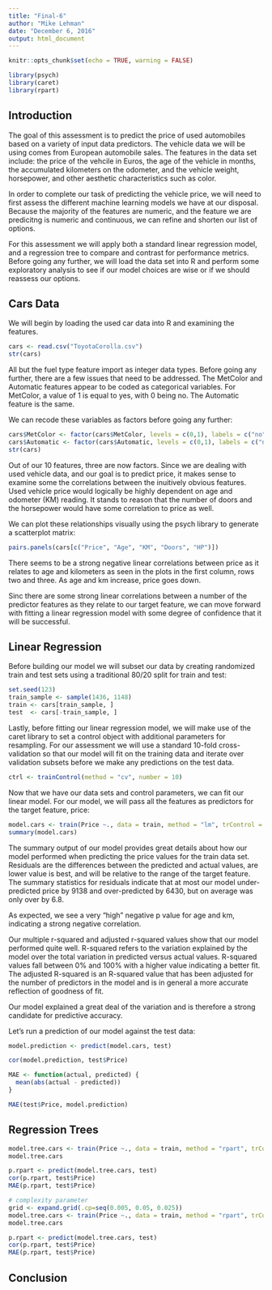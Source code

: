 ```yaml
---
title: "Final-6"
author: "Mike Lehman"
date: "December 6, 2016"
output: html_document
---
```


```r
knitr::opts_chunk$set(echo = TRUE, warning = FALSE)
```

```r
library(psych)
library(caret)
library(rpart)
```

## Introduction

The goal of this assessment is to predict the price of used automobiles based on a variety of input data predictors. The vehicle data we will be using comes from European automobile sales. The features in the data set include: the price of the vehcile in Euros, the age of the vehicle in months, the accumulated kilometers on the odometer, and the vehicle weight, horsepower, and other aesthetic characteristics such as color. 

In order to complete our task of predicting the vehicle price, we will need to first assess the different machine learning models we have at our disposal. Because the majority of the features are numeric, and the feature we are predicitng is numeric and continuous, we can refine and shorten our list of options.

For this assessment we will apply both a standard linear regression model, and a regression tree to compare and contrast for performance metrics. Before going any further, we will load the data set into R and perform some exploratory analysis to see if our model choices are wise or if we should reassess our options.

## Cars Data

We will begin by loading the used car data into R and examining the features.

```r
cars <- read.csv("ToyotaCorolla.csv")
str(cars)
```

All but the fuel type feature import as integer data types. Before going any further, there are a few issues that need to be addressed. The MetColor and Automatic features appear to be coded as categorical variables. For MetColor, a value of 1 is equal to yes, with 0 being no. The Automatic feature is the same. 

We can recode these variables as factors before going any further:

```r
cars$MetColor <- factor(cars$MetColor, levels = c(0,1), labels = c("no", "yes"))
cars$Automatic <- factor(cars$Automatic, levels = c(0,1), labels = c("no", "yes"))
str(cars)
```

Out of our 10 features, three are now factors. Since we are dealing with used vehicle data, and our goal is to predict price, it makes sense to examine some the correlations between the inuitively obvious features. Used vehicle price would logically be highly dependent on age and odometer (KM) reading. It stands to reason that the number of doors and the horsepower would have some correlation to price as well.

We can plot these relationships visually using the psych library to generate a scatterplot matrix:

```r
pairs.panels(cars[c("Price", "Age", "KM", "Doors", "HP")])
```

There seems to be a strong negative linear correlations between price as it relates to age and kilometers as seen in the plots in the first column, rows two and three. As age and km increase, price goes down.

Sinc there are some strong linear correlations between a number of the predictor features as they relate to our target feature, we can move forward with fitting a linear regression model with some degree of confidence that it will be successful.

## Linear Regression

Before building our model we will subset our data by creating randomized train and test sets using a traditional 80/20 split for train and test:

```r
set.seed(123)
train_sample <- sample(1436, 1148)
train <- cars[train_sample, ]
test  <- cars[-train_sample, ]
```

Lastly, before fitting our linear regression model, we will make use of the caret library to set a control object with additional parameters for resampling. For our assessment we will use a standard 10-fold cross-validation so that our model will fit on the training data and iterate over validation subsets before we make any predictions on the test data.

```r
ctrl <- trainControl(method = "cv", number = 10)
```

Now that we have our data sets and control parameters, we can fit our linear model. For our model, we will pass all the features as predictors for the target feature, price:

```r
model.cars <- train(Price ~., data = train, method = "lm", trControl = ctrl)
summary(model.cars)
```

The summary output of our model provides great details about how our model performed when predicting the price values for the train data set. Residuals are the differences between the predicted and actual values, are lower value is best, and will be relative to the range of the target feature. The summary statistics for residuals indicate that at most our model under-predicted price by 9138 and over-predicted by 6430, but on average was only over by 6.8.

As expected, we see a very "high" negative p value for age and km, indicating a strong negative correlation. 

Our multiple r-squared and adjusted r-squared values show that our model performed quite well. R-squared refers to the variation explained by the model over the total variation in predicted versus actual values. R-squared values fall between 0% and 100% with a higher value indicating a better fit. The adjusted R-squared is an R-squared value that has been adjusted for the number of predictors in the model and is in general a more accurate reflection of goodness of fit.

Our model explained a great deal of the variation and is therefore a strong candidate for predictive accuracy.

Let's run a prediction of our model against the test data:

```r
model.prediction <- predict(model.cars, test)
```


```r
cor(model.prediction, test$Price)
```

```r
MAE <- function(actual, predicted) {
  mean(abs(actual - predicted))  
}

MAE(test$Price, model.prediction)
```

## Regression Trees

```r
model.tree.cars <- train(Price ~., data = train, method = "rpart", trControl = ctrl)
model.tree.cars
```

```r
p.rpart <- predict(model.tree.cars, test)
cor(p.rpart, test$Price)
MAE(p.rpart, test$Price)
```

```r
# complexity parameter
grid <- expand.grid(.cp=seq(0.005, 0.05, 0.025)) 
model.tree.cars <- train(Price ~., data = train, method = "rpart", trControl = ctrl, tuneGrid = grid)
model.tree.cars
```

```r
p.rpart <- predict(model.tree.cars, test)
cor(p.rpart, test$Price)
MAE(p.rpart, test$Price)
```

## Conclusion